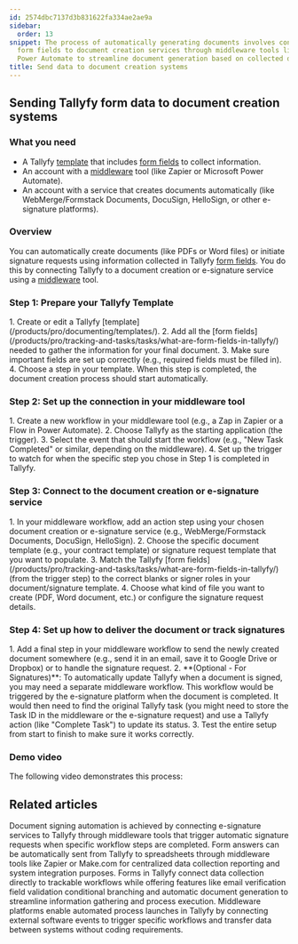 ```yaml
---
id: 2574dbc7137d3b831622fa334ae2ae9a
sidebar:
  order: 13
snippet: The process of automatically generating documents involves connecting Tallyfy
  form fields to document creation services through middleware tools like Zapier or
  Power Automate to streamline document generation based on collected data.
title: Send data to document creation systems
---
```



## Sending Tallyfy form data to document creation systems

### What you need
- A Tallyfy [template](/products/pro/documenting/templates/) that includes [form fields](/products/pro/tracking-and-tasks/tasks/what-are-form-fields-in-tallyfy/) to collect information.
- An account with a [middleware](/products/pro/integrations/middleware/) tool (like Zapier or Microsoft Power Automate).
- An account with a service that creates documents automatically (like WebMerge/Formstack Documents, DocuSign, HelloSign, or other e-signature platforms).

### Overview
You can automatically create documents (like PDFs or Word files) or initiate signature requests using information collected in Tallyfy [form fields](/products/pro/tracking-and-tasks/tasks/what-are-form-fields-in-tallyfy/). You do this by connecting Tallyfy to a document creation or e-signature service using a [middleware](/products/pro/integrations/middleware/) tool.

### Step 1: Prepare your Tallyfy Template
<Steps>
1. Create or edit a Tallyfy [template](/products/pro/documenting/templates/).
2. Add all the [form fields](/products/pro/tracking-and-tasks/tasks/what-are-form-fields-in-tallyfy/) needed to gather the information for your final document.
3. Make sure important fields are set up correctly (e.g., required fields must be filled in).
4. Choose a step in your template. When this step is completed, the document creation process should start automatically.
</Steps>

### Step 2: Set up the connection in your middleware tool
<Steps>
1. Create a new workflow in your middleware tool (e.g., a Zap in Zapier or a Flow in Power Automate).
2. Choose Tallyfy as the starting application (the trigger).
3. Select the event that should start the workflow (e.g., "New Task Completed" or similar, depending on the middleware).
4. Set up the trigger to watch for when the specific step you chose in Step 1 is completed in Tallyfy.
</Steps>

### Step 3: Connect to the document creation or e-signature service
<Steps>
1. In your middleware workflow, add an action step using your chosen document creation or e-signature service (e.g., WebMerge/Formstack Documents, DocuSign, HelloSign).
2. Choose the specific document template (e.g., your contract template) or signature request template that you want to populate.
3. Match the Tallyfy [form fields](/products/pro/tracking-and-tasks/tasks/what-are-form-fields-in-tallyfy/) (from the trigger step) to the correct blanks or signer roles in your document/signature template.
4. Choose what kind of file you want to create (PDF, Word document, etc.) or configure the signature request details.
</Steps>

### Step 4: Set up how to deliver the document or track signatures
<Steps>
1. Add a final step in your middleware workflow to send the newly created document somewhere (e.g., send it in an email, save it to Google Drive or Dropbox) or to handle the signature request.
2. **(Optional - For Signatures)**: To automatically update Tallyfy when a document is signed, you may need a separate middleware workflow. This workflow would be triggered by the e-signature platform when the document is completed. It would then need to find the original Tallyfy task (you might need to store the Task ID in the middleware or the e-signature request) and use a Tallyfy action (like "Complete Task") to update its status.
3. Test the entire setup from start to finish to make sure it works correctly.
</Steps>

### Demo video
The following video demonstrates this process:

<lite-vimeo videoid="311699511"></lite-vimeo>


## Related articles
<CardGrid>
<LinkTitleCard header="<b>Documents > Digital signatures using middleware</b>" href="/products/pro/documenting/documents/how-can-i-automate-document-signing-with-tallyfy/" > Document signing automation is achieved by connecting e-signature services to Tallyfy through middleware tools that trigger automatic signature requests when specific workflow steps are completed. </LinkTitleCard>
<LinkTitleCard header="<b>Middleware > Stream data to a spreadsheet</b>" href="/products/pro/integrations/middleware/how-can-i-export-form-fields-from-tallyfy-to-spreadsheet/" > Form answers can be automatically sent from Tallyfy to spreadsheets through middleware tools like Zapier or Make.com for centralized data collection reporting and system integration purposes. </LinkTitleCard>
<LinkTitleCard header="<b>How To > Build effective forms</b>" href="/products/pro/tutorials/how-to/build-effective-forms/" > Forms in Tallyfy connect data collection directly to trackable workflows while offering features like email verification field validation conditional branching and automatic document generation to streamline information gathering and process execution. </LinkTitleCard>
<LinkTitleCard header="<b>Triggers > Launch via middleware</b>" href="/products/pro/launching/triggers/via-middleware/" > Middleware platforms enable automated process launches in Tallyfy by connecting external software events to trigger specific workflows and transfer data between systems without coding requirements. </LinkTitleCard>
</CardGrid>